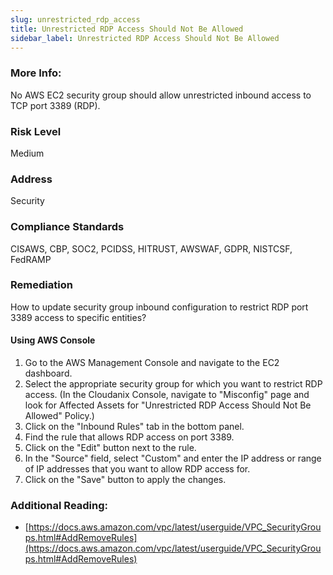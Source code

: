 ```yaml
---
slug: unrestricted_rdp_access
title: Unrestricted RDP Access Should Not Be Allowed
sidebar_label: Unrestricted RDP Access Should Not Be Allowed
---
```


### More Info:

No AWS EC2 security group should allow unrestricted inbound access to TCP port 3389 (RDP).

### Risk Level

Medium

### Address

Security

### Compliance Standards

CISAWS, CBP, SOC2, PCIDSS, HITRUST, AWSWAF, GDPR, NISTCSF, FedRAMP

### Remediation

How to update security group inbound configuration to restrict RDP port 3389 access to specific entities?

#### Using AWS Console

1. Go to the AWS Management Console and navigate to the EC2 dashboard.
2. Select the appropriate security group for which you want to restrict RDP access.
    (In the Cloudanix Console, navigate to "Misconfig" page and look for Affected Assets for "Unrestricted RDP Access Should Not Be Allowed" Policy.)
3. Click on the "Inbound Rules" tab in the bottom panel.
4. Find the rule that allows RDP access on port 3389.
5. Click on the "Edit" button next to the rule.
6. In the "Source" field, select "Custom" and enter the IP address or range of IP addresses that you want to allow RDP access for.
7. Click on the "Save" button to apply the changes.

### Additional Reading:

- [https://docs.aws.amazon.com/vpc/latest/userguide/VPC_SecurityGroups.html#AddRemoveRules](https://docs.aws.amazon.com/vpc/latest/userguide/VPC_SecurityGroups.html#AddRemoveRules) 

